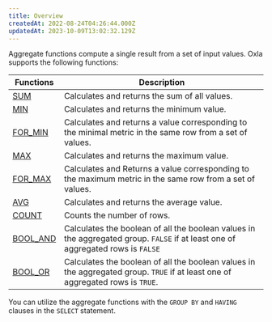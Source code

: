 ```yaml
---
title: Overview
createdAt: 2022-08-24T04:26:44.000Z
updatedAt: 2023-10-09T13:02:32.129Z
---
```


Aggregate functions compute a single result from a set of input values. Oxla supports the following functions:

| **Functions**                                        | **Description**                                                                                                                 |
| ---------------------------------------------------- | ------------------------------------------------------------------------------------------------------------------------------- |
| [SUM](https://oxla.mintlify.app/3-sql-reference/3-4-sql-functions/3-4-2-aggregation-functions/sum)          | Calculates and returns the sum of all values.                                                                                   |
| [MIN](https://oxla.mintlify.app/3-sql-reference/3-4-sql-functions/3-4-2-aggregation-functions/min)           | Calculates and returns the minimum value.                                                                                       |
| [FOR\_MIN](https://oxla.mintlify.app/3-sql-reference/3-4-sql-functions/3-4-2-aggregation-functions/sum)           | Calculates and returns a value corresponding to the minimal metric in the same row from a set of values.                        |
| [MAX](https://oxla.mintlify.app/3-sql-reference/3-4-sql-functions/3-4-2-aggregation-functions/max)           | Calculates and returns the maximum value.                                                                                       |
| [FOR\_MAX](https://oxla.mintlify.app/3-sql-reference/3-4-sql-functions/3-4-2-aggregation-functions/for-max)           | Calculates and Returns a value corresponding to the maximum metric in the same row from a set of values.                        |
| [AVG](https://oxla.mintlify.app/3-sql-reference/3-4-sql-functions/3-4-2-aggregation-functions/avg)           | Calculates and returns the average value.                                                                                       |
| [COUNT](https://oxla.mintlify.app/3-sql-reference/3-4-sql-functions/3-4-2-aggregation-functions/count)       | Counts the number of rows.                                                                                                      |
| [BOOL\_AND](https://oxla.mintlify.app/3-sql-reference/3-4-sql-functions/3-4-2-aggregation-functions/bool-and) | Calculates the boolean of all the boolean values in the aggregated group. `FALSE` if at least one of aggregated rows is `FALSE` |
| [BOOL\_OR](https://oxla.mintlify.app/3-sql-reference/3-4-sql-functions/3-4-2-aggregation-functions/bool-or)   | Calculates the boolean of all the boolean values in the aggregated group. `TRUE` if at least one of aggregated rows is `TRUE`.  |

<Check>You can utilize the aggregate functions with the `GROUP BY` and `HAVING` clauses in the `SELECT` statement.&#x20;</Check>

